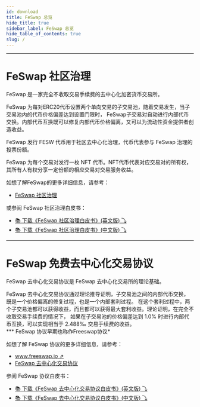 ```yaml
---
id: download
title: FeSwap 总览
hide_title: true
sidebar_label: FeSwap 总览
hide_table_of_contents: true
slug: /
---
```


________

<div  className="title">
  <h1> FeSwap 社区治理 </h1>
</div>

FeSwap 是一家完全不收取交易手续费的去中心化加密货币交易所。

FeSwap 为每对ERC20代币设置两个单向交易的子交易池，随着交易发生，当子交易池内的代币价格偏差达到设置门限时，
FeSwap子交易对自动进行内部代币交换。内部代币互换既可以修复内部代币价格偏离，又可以为流动性资金提供者创造收益。

FeSwap 发行 FESW 代币用于社区去中心化治理，代币代表参与 FeSwap 治理的投票份额。

FeSwap 为每个交易对发行一枚 NFT 代币。NFT代币代表对应交易对的所有权，其所有人有权分享一定份额的相应交易对交易服务收益。

如想了解FeSwap的更多详细信息，请参考：

  - [FeSwap 社区治理](./docs/FeSwap/introduction)

或参阅 FeSwap 社区治理白皮书：

  - [📚 下载《FeSwap 社区治理白皮书》(英文版) ⤵](@site/static/FeSwap.pdf)
  - [📚 下载《FeSwap 社区治理白皮书》(中文版) ⤵](@site/static/FeSwap_cn.pdf)

________________________________

<div  className="title">
  <h1> FeSwap 免费去中心化交易协议 </h1>
</div>

FeSwap 去中心化交易协议是 FeSwap 去中心化交易所的理论基础。

FeSwap 去中心化交易协议通过理论推导证明，子交易池之间的内部代币交换，既是一个价格偏离的修复过程，也是一个内部套利过程。
在这个套利过程中，两个子交易池都可以获得收益，而且都可以获得最大套利收益。理论证明，在完全不收取交易手续费的情况下，
如果在子交易池的价格偏差达到 1.0% 时进行内部代币互换，可以实现相当于 2.488‰ 交易手续费的收益。<br/>
*** FeSwap 协议早期也称作Freeswap协议*

如想了解 FeSwap 协议的更多详细信息，请参考：

  - [www.freeswap.io ⇗](http://www.freeswap.io)
  - [FeSwap 去中心化交易协议](./docs/FreeSwap/abstract)

参阅 FeSwap 协议白皮书：

  - [📚 下载《FeSwap 去中心化交易协议白皮书》(英文版)  ⤵](@site/static/FreeSwap.pdf)
  - [📚 下载《FeSwap 去中心化交易协议白皮书》(中文版)  ⤵](@site/static/FreeSwap_cn.pdf)